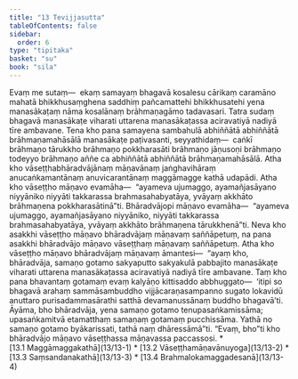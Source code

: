 ```yaml
---
title: "13 Tevijjasutta"
tableOfContents: false
sidebar:
  order: 6
type: "tipitaka"
basket: "su"
book: "sila"
---
```



<DynamicBreadcrumb />

<Division number="518" book="sila" bookNo="6" page="222">

<Paragraph number="890" book="sila">
Evaṃ me sutaṃ—  ekaṃ samayaṃ bhagavā kosalesu cārikaṃ caramāno mahatā bhikkhusaṃghena saddhiṃ pañcamattehi bhikkhusatehi yena manasākaṭaṃ nāma kosalānaṃ brāhmaṇagāmo tadavasari. Tatra sudaṃ bhagavā manasākaṭe viharati uttarena manasākaṭassa aciravatiyā nadiyā tīre ambavane.

</Paragraph>

</Division>
<Division number="519" book="sila" bookNo="6" page="222">

<Paragraph number="891" book="sila">
Tena kho pana samayena sambahulā abhiññātā abhiññātā brāhmaṇamahāsālā manasākaṭe paṭivasanti, seyyathidaṃ—  caṅkī brāhmaṇo tārukkho brāhmaṇo pokkharasāti brāhmaṇo jāṇusoṇi brāhmaṇo todeyyo brāhmaṇo aññe ca abhiññātā abhiññātā brāhmaṇamahāsālā.

</Paragraph>

</Division>
<Division number="520" book="sila" bookNo="6" page="222">

<Paragraph number="892" book="sila">
Atha kho vāseṭṭhabhāradvājānaṃ māṇavānaṃ jaṅghavihāraṃ anucaṅkamantānaṃ anuvicarantānaṃ maggāmagge kathā udapādi. Atha kho vāseṭṭho māṇavo evamāha—  “ayameva ujumaggo, ayamañjasāyano niyyāniko niyyāti takkarassa brahmasahabyatāya, yvāyaṃ akkhāto brāhmaṇena pokkharasātinā”ti. Bhāradvājopi māṇavo evamāha—  “ayameva ujumaggo, ayamañjasāyano niyyāniko, niyyāti takkarassa brahmasahabyatāya, yvāyaṃ akkhāto brāhmaṇena tārukkhenā”ti. Neva kho asakkhi vāseṭṭho māṇavo bhāradvājaṃ māṇavaṃ saññāpetuṃ, na pana asakkhi bhāradvājo māṇavo vāseṭṭhaṃ māṇavaṃ saññāpetuṃ.

</Paragraph>

</Division>
<Division number="521" book="sila" bookNo="6" page="222">

<Paragraph number="893" book="sila">
Atha kho vāseṭṭho māṇavo bhāradvājaṃ māṇavaṃ āmantesi—  “ayaṃ kho, bhāradvāja, samaṇo gotamo sakyaputto sakyakulā pabbajito manasākaṭe viharati uttarena manasākaṭassa aciravatiyā nadiyā tīre ambavane. Taṃ kho pana bhavantaṃ gotamaṃ evaṃ kalyāṇo kittisaddo abbhuggato—  ‘itipi so bhagavā arahaṃ sammāsambuddho vijjācaraṇasampanno sugato lokavidū anuttaro purisadammasārathi satthā devamanussānaṃ buddho bhagavā’ti. Āyāma, bho bhāradvāja, yena samaṇo gotamo tenupasaṅkamissāma; upasaṅkamitvā etamatthaṃ samaṇaṃ gotamaṃ pucchissāma. Yathā no samaṇo gotamo byākarissati, tathā naṃ dhāressāmā”ti. “Evaṃ, bho”ti kho bhāradvājo māṇavo vāseṭṭhassa māṇavassa paccassosi.

</Paragraph>
</Division>

<TableOfContents book="sila" section="13">
* [13.1 Maggāmaggakathā](13/13-1)
* [13.2 Vāseṭṭhamāṇavānuyoga](13/13-2)
* [13.3 Saṃsandanakathā](13/13-3)
* [13.4 Brahmalokamaggadesanā](13/13-4)
</TableOfContents>